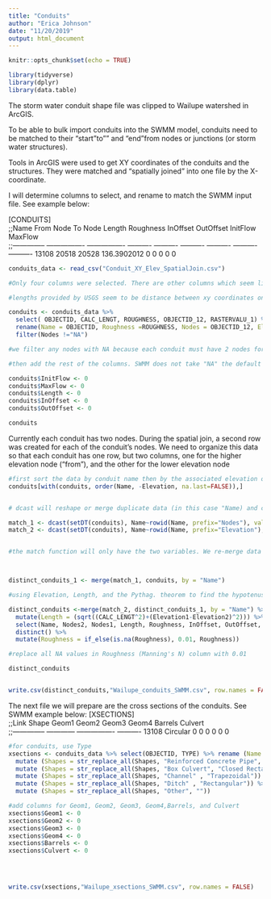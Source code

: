 ```yaml
---
title: "Conduits"
author: "Erica Johnson"
date: "11/20/2019"
output: html_document
---
```


```r
knitr::opts_chunk$set(echo = TRUE)
```

```r
library(tidyverse)
library(dplyr)
library(data.table)

```
The storm water conduit shape file was clipped to Wailupe watershed in ArcGIS. 

To be able to bulk import conduits into the SWMM model, conduits need to be matched to their "start"to"" and "end"from nodes or junctions (or storm water structures). 

Tools in ArcGIS were used to get  XY coordinates of the conduits and the structures. They were matched and "spatially joined" into one file by the X-coordinate.

I will determine columns to select, and rename to match the SWMM input file. See example below:

[CONDUITS]								
;;Name  From Node To Node  Length Roughness InOffset  OutOffset InitFlow  MaxFlow   
;;--------------	----------------	----------------	----------	----------	----------	----------	----------	----------
13108	20518	20528	136.3902012	0	0	0	0	0

```r
conduits_data <- read_csv("Conduit_XY_Elev_SpatialJoin.csv")
```

```r

#Only four columns were selected. There are other columns which seem like they would have values usefull in SWMM, however most are  blank, denoted "NA".

#lengths provided by USGS seem to be distance between xy coordinates on a 2D plane. This does not take into consideration elevation, so we will mutate this column further down in the code.

conduits <- conduits_data %>% 
  select( OBJECTID, CALC_LENGT, ROUGHNESS, OBJECTID_12, RASTERVALU_1) %>% 
  rename(Name = OBJECTID, Roughness =ROUGHNESS, Nodes = OBJECTID_12, Elevation = RASTERVALU_1) %>% 
  filter(Nodes !="NA")

#we filter any nodes with NA because each conduit must have 2 nodes for the SWMM model

#then add the rest of the columns. SWMM does not take "NA" the default blank value for R, so we must populate columns with 0.

conduits$InitFlow <- 0
conduits$MaxFlow <- 0
conduits$Length <- 0
conduits$InOffset <- 0
conduits$OutOffset <- 0

conduits


```
Currently each conduit has two nodes. During the spatial join, a second row was created for each of the conduit's nodes. We need to organize this data so that each conduit has one row, but two columns, one for the higher elevation node ("from"), and the other for the lower elevation node 
```r
#first sort the data by conduit name then by the associated elevation of the storm structure. The conduit with the higher elevation will be listed first. To match the "to" and "from" convention in SWMM we will eventually switch these.
conduits[with(conduits, order(Name, -Elevation, na.last=FALSE)),]


# dcast will reshape or merge duplicate data (in this case "Name) and creat a column for any unique data attached to "Name". It will use the variable "Node" and name unique values of nodes in numerical order.

match_1 <- dcast(setDT(conduits), Name~rowid(Name, prefix="Nodes"), value.var="Nodes")
match_2 <- dcast(setDT(conduits), Name~rowid(Name, prefix="Elevation"), value.var="Elevation")


#the match function will only have the two variables. We re-merge data tables together using the merge function 



distinct_conduits_1 <- merge(match_1, conduits, by = "Name")

#using Elevation, Length, and the Pythag. theorem to find the hypotenuse, or actual length of the conduit then select the columns we want for SWMM, and remove any duplicates. 

distinct_conduits <-merge(match_2, distinct_conduits_1, by = "Name") %>%
  mutate(Length = (sqrt((CALC_LENGT^2)+(Elevation1-Elevation2)^2))) %>% 
  select(Name, Nodes2, Nodes1, Length, Roughness, InOffset, OutOffset, InitFlow, MaxFlow) %>% 
  distinct() %>% 
  mutate(Roughness = if_else(is.na(Roughness), 0.01, Roughness))

#replace all NA values in Roughness (Manning's N) column with 0.01

distinct_conduits



```
```r
write.csv(distinct_conduits,"Wailupe_conduits_SWMM.csv", row.names = FALSE)
```


The next file we will prepare are the cross sections of the conduits. See SWMM example below:
[XSECTIONS]							
;;Link  Shape	Geom1	Geom2	Geom3 Geom4 Barrels Culvert   
;;--------------	------------	----------------	----------
13108	Circular    	0	0	0	0	0	0

```r
#for conduits, use Type 
xsections <- conduits_data %>% select(OBJECTID, TYPE) %>% rename (Name =OBJECTID, Shapes =TYPE) %>% 
  mutate (Shapes = str_replace_all(Shapes, "Reinforced Concrete Pipe", "Circular")) %>% 
  mutate (Shapes = str_replace_all(Shapes, "Box Culvert", "Closed Rectangular")) %>% 
  mutate (Shapes = str_replace_all(Shapes, "Channel" , "Trapezoidal")) %>% 
  mutate (Shapes = str_replace_all(Shapes, "Ditch" , "Rectangular")) %>% 
  mutate (Shapes = str_replace_all(Shapes, "Other", "")) 

#add columns for Geom1, Geom2, Geom3, Geom4,Barrels, and Culvert
xsections$Geom1 <- 0
xsections$Geom2 <- 0
xsections$Geom3 <- 0
xsections$Geom4 <- 0
xsections$Barrels <- 0
xsections$Culvert <- 0


                          
```

```r

write.csv(xsections,"Wailupe_xsections_SWMM.csv", row.names = FALSE)
   
 
```


